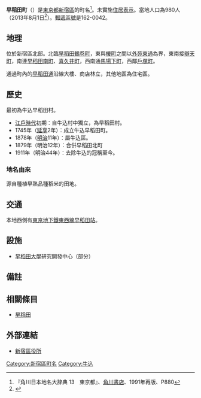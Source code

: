 {{Pathnav|日本|東京都|新宿區|frame=1}}
{{Infobox Settlement
|official_name = 早稻田町
|native_name =
|settlement_type = [[町|町]]
|image_skyline =
|imagesize =
|image_caption =
|image_flag =
|image_seal =
| image_map =
| map_caption =
| pushpin_map =
|subdivision_type = [[國家|國家]]
|subdivision_name = [[File:Flag_of_Japan.svg|border]] [[日本|日本]]
|subdivision_type1 = [[都道府縣|都道府縣]]
|subdivision_name1 = [[File:Flag_of_Tokyo_Prefecture.svg|25px]] [[東京都|東京都]]
|subdivision_type2 = [[東京都區部|特別區]]
|subdivision_name2 = [[File:Flag_of_Shinjuku,_Tokyo.svg|25px]] [[新宿區|新宿區]]
|established_title =
|established_date =
|government_type =
|leader_title =
|leader_name =
|area_magnitude =
|area_total_sq_mi =
|area_total_km2 =
|area_land_sq_mi =
|area_land_km2 =
|area_urban_sq_mi =
|area_urban_km2 =
|area_metro_km2 =
|area_metro_sq_mi =
|population_as_of= 2013年（平成25年）8月1日
|population_footnotes =
|population_total = 980
|population_urban =
|population_metro =
|population_density_sq_mi =
|population_density_km2 =
| timezone = [[日本標準時間|JST]]
| utc_offset = +9
|timezone_DST =
|utc_offset_DST =
|latd=|latm=|lats=|latNS=
|longd=|longm=|longs=|longEW=
|elevation_footnotes=
|elevation_m =
|elevation_ft =
|postal_code_type = [[郵遞區號|郵遞區號]]
|postal_code = 162-0042
|area_code =
|website =
|footnotes =
}}
'''早稻田町'''（{{jpn|j=早稲田町|hg=わせだまち|rm=Wasedamachi|f=y}}）是[[東京都|東京都]][[新宿區|新宿區]]的町名<ref name="kado">『角川日本地名大辞典 13　東京都』、[[角川書店|角川書店]]、1991年再版、P880 </ref>。未實施[[住居表示|住居表示]]。當地人口為980人（2013年8月1日<ref>{{Cite web |url=http://www.city.shinjuku.lg.jp/content/000130038.xls |title=新宿区　住民基本台帳の町丁別世帯数及び男女別人口（日本人と外国人の合計） |access-date=2013-08-10 |archive-date=2014-08-19 |archive-url=https://web.archive.org/web/20140819083633/http://www.city.shinjuku.lg.jp/content/000130038.xls |dead-url=no }}</ref>）。[[郵遞區號|郵遞區號]]是162-0042。

== 地理 ==
位於新宿區北部。北臨[[早稻田鶴卷町|早稻田鶴卷町]]，東與[[榎町_(新宿區)|榎町]]之間以[[外苑東通|外苑東通]]為界，東南接[[辯天町_(新宿區)|辯天町]]，南連[[早稻田南町|早稻田南町]]、[[喜久井町|喜久井町]]，西南通[[馬場下町|馬場下町]]，西鄰[[戶塚_(新宿區)|戶塚町]]。

通過町內的[[早稻田通|早稻田通]]沿線大樓、商店林立，其他地區為住宅區。

== 歷史 ==
最初為牛込早稻田村。
*[[江戶時代|江戶時代]]初期：自牛込村中獨立，為早稻田村。
*1745年（[[延享|延享]]2年）：成立牛込早稻田町。
*1878年（[[明治|明治]]11年）：屬牛込區。
*1879年（明治12年）：合併早稻田北町
*1911年（明治44年）：去除牛込的冠稱至今。
=== 地名由來 ===
源自種植早熟品種稻米的田地。

== 交通 ==
本地西側有[[東京地下鐵東西線|東京地下鐵東西線]][[早稻田站|早稻田站]]。

== 設施 ==
* [[早稻田大學|早稻田大學]]研究開發中心（部分）

== 備註 ==
{{reflist}}

== 相關條目 ==
*[[早稻田|早稻田]]

== 外部連結 ==
* [http://www.city.shinjuku.lg.jp/ 新宿區役所] {{Wayback|url=http://www.city.shinjuku.lg.jp/ |date=20130630141142 }}

{{新宿區的町名}}
{{DEFAULTSORT:Wasedamachi}}
[[Category:新宿區町名|Category:新宿區町名]]
[[Category:牛込|Category:牛込]]